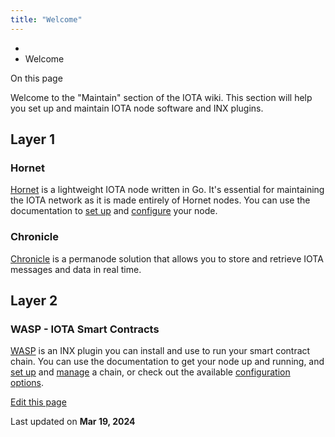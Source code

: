 ```yaml
---
title: "Welcome"
---
```


* [](/)
* Welcome

On this page

Welcome to the "Maintain" section of the IOTA wiki. This section will help you set up and maintain IOTA node software and INX plugins.

## Layer 1[​](#layer-1 "Direct link to Layer 1")

### Hornet[​](#hornet "Direct link to Hornet")

[Hornet](/hornet/welcome/) is a lightweight IOTA node written in Go. It's essential for maintaining the IOTA network as it is made entirely of Hornet nodes. You can use the documentation to [set up](/hornet/how_tos/using_docker/) and [configure](/hornet/how_tos/post_installation/) your node.

### Chronicle[​](#chronicle "Direct link to Chronicle")

[Chronicle](/chronicle/welcome/) is a permanode solution that allows you to store and retrieve IOTA messages and data in real time.

## Layer 2[​](#layer-2 "Direct link to Layer 2")

### WASP - IOTA Smart Contracts[​](#wasp---iota-smart-contracts "Direct link to WASP - IOTA Smart Contracts")

[WASP](/wasp/how-tos/running-a-node/) is an INX plugin you can install and use to run your smart contract chain. You can use the documentation to get your node up and running, and [set up](/wasp/how-tos/setting-up-a-chain/) and [manage](/wasp/how-tos/chain-management/) a chain, or check out the available [configuration options](/wasp/reference/configuration/).

[Edit this page](https://github.com/iotaledger/iota-wiki/edit/main/docs/maintain/getting-started/welcome.md)

Last updated on **Mar 19, 2024**

